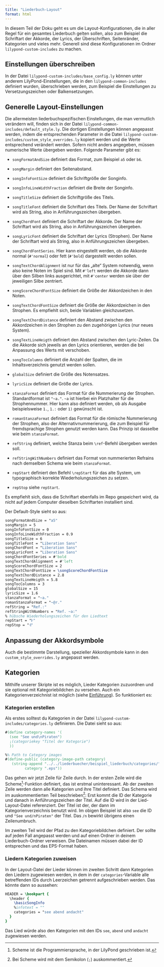 ```yaml
---
title: "Liederbuch-Layout"
format: html
---
```


In diesem Teil der Doku geht es um die Layout-Konfigurationen, die in aller Regel für ein gesamtes Liederbuch gelten sollen, also zum Beispiel die Schriftart der Akkorde, der Lyrics, der Überschriften, Seitenränder, Kategorien und vieles mehr. Generell sind diese Konfigurationen im Ordner `lilypond-custom-includes` zu machen.

## Einstellungen überschreiben

In der Datei `lilypond-custom-includes/base_config.ly` können unter anderem LilyPond-Einstellungen, die in den `lilypond-common-includes` definiert wurden, überschrieben werden, zum Beispiel die Einstellungen zu Versetzungszeichen oder Balkensetzungen.

## Generelle Layout-Einstellungen

Die allermeisten liederbuchspezifischen Einstellungen, die man vermutlich verändern will, finden sich in der Datei `lilypond-common-includes/default_style.ly`. Die dortigen Einstellungen können angepasst werden, indem die entsprechenden Parameter in die Datei `lilypond-custom-includes/custom_style_overrides.ly` kopiert werden und die Werte entsprechend verändert werden. Sofern nicht anders angegeben, müssen numerische Werte übergeben werden. Folgende Parameter gibt es:

-   `songFormatAndSize` definiert das Format, zum Beispiel `a5` oder `b6`.

-   `songMargin` definiert den Seitenabstand.

-   `songInfoFontSize` definiert die Schriftgröße der Songinfo.

-   `songInfoLineWidthFraction` definiert die Breite der Songinfo.

-   `songTitleSize` definiert die Schriftgröße des Titels.

-   `songTitleFont` definiert die Schriftart des Titels. Der Name der Schriftart wird als String, also in Anführungszeichen übergeben.

-   `songChordFont` definiert die Schriftart der Akkorde. Der Name der Schriftart wird als String, also in Anführungszeichen übergeben.

-   `songLyricFont` definiert die Schriftart der Lyrics (Strophen). Der Name der Schriftart wird als String, also in Anführungszeichen übergeben.

-   `songChordFontSeries`. Hier kann eingestellt werden, ob die Akkorde normal (`#'normal`) oder fett (`#'bold`) dargestellt werden sollen.

-   `songTextChordAlignment` ist nur für das „alte“ System notwendig, wenn also keine Noten im Spiel sind. Mit `#'left` werden die Akkorde dann über den Silben links ausgerichtet, mit `#'center` werden sie über der jeweiligen Silbe zentriert.

-   `songScoreChordFontSize` definiert die Größe der Akkordzeichen in den Noten.

-   `songTextChordFontSize` definiert die Größe der Akkordzeichen in den Strophen. Es empfiehlt sich, beide Variablen gleichzusetzen.

-   `songTextChordDistance` definiert den Abstand zwischen den Akkordzeichen in den Strophen zu den zugehörigen Lyrics (nur neues System).

-   `songTextLineHeigth` definiert den Abstand zwischen den Lyric-Zeilen. Da die Akkorde sich jeweils an den Lyrics orientieren, werden die bei Anpassung des Werts mit verschoben.

-   `songTocColumns` definiert die Anzahl der Spalten, die im Inhaltsverzeichnis genutzt werden sollen.

-   `globalSize` definiert die Größe des Notensatzes.

-   `lyricSize` definiert die Größe der Lyrics.

-   `stanzaFormat` definiert das Format für die Nummerierung der Strophen. Standardformat ist `"~a."`. `~a` ist hierbei ein Platzhalter für die Strophennummer. Hier kann also definiert werden, ob als Ausgabe beispielsweise `1.`, `1.:` oder `1)` gewünscht ist.

-   `romanStanzaFormat` definiert das Format für die römische Nummerierung der Strophen, also der Alternativnummerierung, die zum Beispiel für fremdsprachige Strophen genutzt werden kann. Das Prinzip ist dasselbe wie beim `stanzaFormat`.

-   `refString` definiert, welche Stanza beim `\ref`-Befehl übergeben werden soll.

-   `refStringWithNumbers` definiert das Format von nummerierten Refrains nach demselben Schema wie beim `stanzaFormat`.

-   `repStart` definiert den Befehl `\repStart` für das alte System, um typographisch korrekte Wiederholungszeichen zu setzen.

-   `repStop` siehe `repStart`.

::: callout-note
Es empfiehlt sich, dass die Schriftart ebenfalls im Repo gespeichert wird, da nicht auf jedem Computer dieselben Schriftarten installiert sind.
:::

Der Default-Style sieht so aus:

``` lilypond
songFormatAndSize = "a5"
songMargin = 5
songInfoFontSize = 0
songInfoLineWidthFraction = 0.9
songTitleSize = 6
songTitleFont = "Liberation Sans"
songChordFont = "Liberation Sans"
songLyricFont = "Liberation Sans"
songChordFontSeries = #'bold
songTextChordAlignment = #'left
songScoreChordFontSize = 2
songTextChordFontSize = \songScoreChordFontSize
songTextChordDistance = 2.8
songTextLineHeigth = 5.8
songTocColumns = 3
globalSize = 15
lyricSize = 1.6
stanzaFormat = "~a."
romanStanzaFormat = "~@r."
refString = "Ref.:"
refStringWithNumbers = "Ref. ~a:"
% hübsche Wiederholungszeichen für den Liedtext
repStart = "𝄆"
repStop = "𝄇"
```

## Anpassung der Akkordsymbole

Auch die bestimmte Darstellung, spezieller Akkordsymbole kann in den `custom_style_overrides.ly` angepasst werden.

## Kategorien

Mithilfe unserer Skripte ist es möglich, Lieder Kategorien zuzuordnen und sie optional mit Kategoriebildchen zu versehen. Auch ein Kategorienverzeichnist ist möglich (siehe [Einführung](liederbuecher_machen.qmd#sec-kategorienverzeichnis)). So funktioniert es:

### Kategorien erstellen

Als erstes solltest du Kategorien in der Datei `lilypond-custom-includes/categories.ly` definieren. Die Datei sieht so aus:

``` lilypond
#(define category-names '(
  (see "See und\nPiraten")
  ;(categoriekey "Titel der Kategorie")
  ))

%% Path to Category images
#(define-public (category-image-path category)
   (string-append "../../liederbuecher/beispiel_liederbuch/categories/"
         category ".eps"))
```

Das gehen wir jetzt Zeile für Zeile durch. In der ersten Zeile wird die Scheme[^1]-Funktion definiert, das ist erstmal uninteressant. Ab der zweiten Zeile werden dann alle Kategorien und ihre Titel definiert. Das Schema wird im auskommentierten Teil beschrieben[^2]: Erst kommt die ID der Kategorie und danach in Anführungszeichen der Titel. Auf die ID wird in der Lied-Layout-Datei referenziert. Der Titel ist der, der dann im Kategorienverzeichnis benutzt wird. Im obigen Beispiel ist also `see` die ID und `"See und/nPiraten"` der Titel. Das `/n` bewirkt übrigens einen Zeilenumbruch.

[^1]: Scheme ist die Programmiersprache, in der LilyPond geschrieben ist.

[^2]: Bei Scheme wird mit dem Semikolon (`;`) auskommentiert.

Im zweiten Teil wird der Pfad zu den Kategoriebildchen definiert. Der sollte auf jeden Fall angepasst werden und auf einen Ordner in deinem Liederbuch-Ordner verweisen. Die Dateinamen müssen dabei der ID entsprechen und das EPS-Format haben.

### Liedern Kategorien zuweisen

In der Layout-Datei der Lieder können im zweiten Schritt dann Kategorien den Liedern zugewiesen werden, in dem in der `categories`-Variable alle betreffenden IDs durch Leerzeichen getrennt aufgeschrieben werden. Das könnte dann so aussehen:

``` lilypond
HEADER = \bookpart {
  \header {
    \basicSongInfo
    %infotext = ""
    categories = "see abend andacht"
  }
}
```

Das Lied würde also den Kategorien mit den IDs `see`, `abend` und `andacht` zugewiesen werden.

